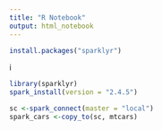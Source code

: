```yaml
---
title: "R Notebook"
output: html_notebook
---
```

```r
install.packages("sparklyr")
```

i
```r
library(sparklyr)
spark_install(version = "2.4.5")
```

```r
sc <-spark_connect(master = "local")
spark_cars <-copy_to(sc, mtcars)
```

